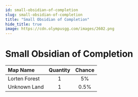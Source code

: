 ```yaml
---
id: small-obsidian-of-completion
slug: small-obsidian-of-completion
title: "Small Obsidian of Completion"
hide_title: true
image: https://cdn.olympusgg.com/images/2602.png
---
```



# <ItemIcon iconId="2602" height="32"/> Small Obsidian of Completion
|Map Name|Quantity|Chance|
|:--|:-:|:-:|
|Lorten Forest|1|5%|
|Unknown Land|1|0.5%|

